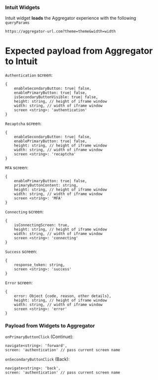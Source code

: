
<Meta title="MDX/Integration Guidelines" />

### Intuit Widgets

Intuit widget **loads** the Aggregator experience with the following `queryParams`

```
https://aggregator-url.com?theme=theme&width=width
```

# Expected payload from Aggregator to Intuit

`Authentication` screen:

```
{
	enableSecondaryButton: true| false,
	enablePrimaryButton: true| false,
	isSecondaryButtonVisible: true| false,
	height: string, // height of iframe window
	width: string, // width of iframe window
	screen <string>: 'authentication'
}
```

`Recaptcha` screen:

```
{
	enableSecondaryButton: true| false,
	enablePrimaryButton: true| false,
	height: string, // height of iframe window
	width: string, // width of iframe window
	screen <string>: 'recaptcha'
}
```

`MFA` screen:

```
{
	enablePrimaryButton: true| false,
	primaryButtonContent: string,
	height: string, // height of iframe window
	width: string, // width of iframe window
	screen <string>: 'MFA'
}
```

`Connecting` screen:

```
{
	isConnectingScreen: true,
	height: string, // height of iframe window
	width: string, // width of iframe window
	screen <string>: 'connecting'
}
```

`Success` screen:

```
{
	response_token: string,
	screen <string>: 'success'
}
```

`Error` screen:

```
{
	error: Object {code, reason, other details},
	height: string, // height of iframe window
	width: string, // width of iframe window
	screen <string>: 'error'
}
```

<h3>Payload from Widgets to Aggregator</h3>

`onPrimaryButtonClick` (Continue):

```
navigate<string>: 'forward',
screen: 'authentication' // pass current screen name
```

`onSecondaryButtonClick` (Back):

```
navigate<string>: 'back',
screen: 'authentication' // pass current screen name
```

```

```

